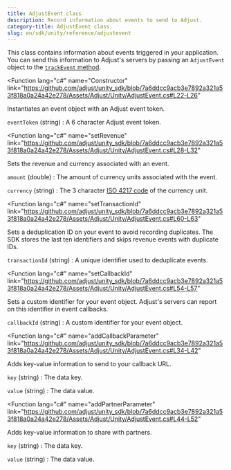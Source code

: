 ```yaml
---
title: AdjustEvent class
description: Record information about events to send to Adjust.
category-title: AdjustEvent class
slug: en/sdk/unity/reference/adjustevent
---
```


This class contains information about events triggered in your application. You can send this information to Adjust's servers by passing an `AdjustEvent` object to the [`trackEvent` method](#ios-trackevent-invocation).

<Function
  lang="c#"
  name="Constructor"
  link="https://github.com/adjust/unity_sdk/blob/7a6ddcc9acb3e7892a321a53f818a0a24a42e278/Assets/Adjust/Unity/AdjustEvent.cs#L22-L26"
>

Instantiates an event object with an Adjust event token.

<slot slot="snippet">


<Constructor />

</slot>

<slot slot="parameters">

`eventToken` (string)
: A 6 character Adjust event token.

</slot>

</Function>

<Function
  lang="c#"
  name="setRevenue"
  link="https://github.com/adjust/unity_sdk/blob/7a6ddcc9acb3e7892a321a53f818a0a24a42e278/Assets/Adjust/Unity/AdjustEvent.cs#L28-L32"
>

Sets the revenue and currency associated with an event.

<slot slot="snippet">


<SetRevenue />

</slot>

<slot slot="parameters">

`amount` (double)
: The amount of currency units associated with the event.

`currency` (string)
: The 3 character [ISO 4217 code](https://www.iban.com/currency-codes) of the currency unit.

</slot>

</Function>

<Function
  lang="c#"
  name="setTransactionId"
  link="https://github.com/adjust/unity_sdk/blob/7a6ddcc9acb3e7892a321a53f818a0a24a42e278/Assets/Adjust/Unity/AdjustEvent.cs#L60-L63"
>

Sets a deduplication ID on your event to avoid recording duplicates. The SDK stores the last ten identifiers and skips revenue events with duplicate IDs.

<slot slot="snippet">


<SetTransactionId />

</slot>

<slot slot="parameters">

`transactionId` (string)
: A unique identifier used to deduplicate events.

</slot>

</Function>

<Function
  lang="c#"
  name="setCallbackId"
  link="https://github.com/adjust/unity_sdk/blob/7a6ddcc9acb3e7892a321a53f818a0a24a42e278/Assets/Adjust/Unity/AdjustEvent.cs#L54-L57"
>

Sets a custom identifier for your event object. Adjust's servers can report on this identifier in event callbacks.

<slot slot="snippet">


<SetCallbackId />

</slot>

<slot slot="parameters">

`callbackId` (string)
: A custom identifier for your event object.

</slot>

</Function>

<Function
  lang="c#"
  name="addCallbackParameter"
  link="https://github.com/adjust/unity_sdk/blob/7a6ddcc9acb3e7892a321a53f818a0a24a42e278/Assets/Adjust/Unity/AdjustEvent.cs#L34-L42"
>

Adds key-value information to send to your callback URL.

<slot slot="snippet">


<AddCallbackParameter />

</slot>

<slot slot="parameters">

`key` (string)
: The data key.

`value` (string)
: The data value.

</slot>

</Function>

<Function
  lang="c#"
  name="addPartnerParameter"
  link="https://github.com/adjust/unity_sdk/blob/7a6ddcc9acb3e7892a321a53f818a0a24a42e278/Assets/Adjust/Unity/AdjustEvent.cs#L44-L52"
>

Adds key-value information to share with partners.

<slot slot="snippet">


<AddPartnerParameter />

</slot>

<slot slot="parameters">

`key` (string)
: The data key.

`value` (string)
: The data value.

</slot>

</Function>
